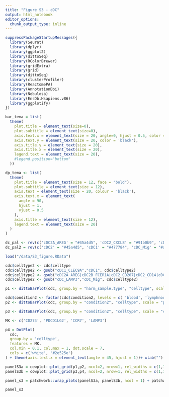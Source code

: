 ```yaml
---
title: "Figure S3 - cDC"
output: html_notebook
editor_options: 
  chunk_output_type: inline
---
```


```r
suppressPackageStartupMessages({
  library(Seurat)
  library(dplyr)
  library(ggplot2)
  library(dittoSeq)
  library(RColorBrewer)
  library(gridExtra)
  library(grid)
  library(dittoSeq)
  library(clusterProfiler)
  library(ReactomePA)
  library(AnnotationDbi)
  library(Nebulosa)
  library(EnsDb.Hsapiens.v86)
  library(ggplotify)
})
```

```r
bar_tema = list(
  theme(
    plot.title = element_text(size=0),
    plot.subtitle = element_text(size=0),
    axis.text.x = element_text(size = 20, angle=0, hjust = 0.5, color = 'black'),
    axis.text.y = element_text(size = 20, color = 'black'),
    axis.title.y = element_text(size = 20),
    axis.title.x = element_text(size = 20),
    legend.text = element_text(size = 20),
    #legend.position="bottom"
  ))

dp_tema <- list(
  theme(
    plot.title = element_text(size = 12, face = "bold"),
    plot.subtitle = element_text(size = 12),
    axis.text = element_text(size = 20, colour = 'black'),
    axis.text.x = element_text(
      angle = 90,
      hjust = 1,
      vjust = 0.5
    ),
    axis.title = element_text(size = 12),
    legend.text = element_text(size = 20)
  )
)

dc_pal <- rev(c('cDC2A_AREG' = "#45a4d5", 'cDC2_CXCL8' = "#91b0b9", 'cDC2_CD14' = "#2e525e", 'cDC2B_FCER1A' = "#beaac1", 'cDC1_CLEC9A' = "#477784", 'cDC2_CD207' = "#86638c", 'cDC2_FCGR3A' = "#cfa8d5", 'cDC_LAMP3' = "#a2c6ff"))
dc_pal2 = rev(c('cDC2' = "#45a4d5", 'cDC1' = "#477784", 'cDC_Mig' = "#a2c6ff"))
```

```r
load("/data/S3_figure.RData")
```

```r
cdc$celltype2 <- cdc$celltype
cdc$celltype2 <- gsub("cDC1_CLEC9A","cDC1", cdc$celltype2)
cdc$celltype2 <- gsub("cDC2A_AREG|cDC2B_FCER1A|cDC2_CD207|cDC2_CD14|cDC2_FCGR3A|cDC2_CXCL8", "cDC2", cdc$celltype2)
cdc$celltype2 <- gsub("cDC_LAMP3","cDC_Mig", cdc$celltype2)
```

```r
p1 <- dittoBarPlot(cdc, group.by = "harm_sample.type", "celltype", scale = "count", color.panel = dc_pal, retain.factor.levels = T) + coord_flip() + bar_tema + xlab("")
```

```r
cdc$condition2 <- factor(cdc$condition2, levels = c( 'blood', 'lymphnode', 'breast_N', 'breast_T', 'colorectal_N', 'colorectal_T', 'liver_T', 'lung_N', 'lung_T', 'lung_M', 'ovary_N', 'ovary_T', 'skin_N', 'melanoma_T', 'uvealmel_T', 'uvealmel_M'))
p2 <- dittoBarPlot(cdc, group.by = "condition2", "celltype", scale = "percent", color.panel = dc_pal, retain.factor.levels = T) + coord_flip() + bar_tema + xlab("")
```

```r
p3 <- dittoBarPlot(cdc, group.by = "condition2", "celltype", scale = "count", color.panel = dc_pal, retain.factor.levels = T) + coord_flip() + bar_tema + xlab("")
```

```r
MK <- c('CD274', 'PDCD1LG2', 'CCR7', 'LAMP3')

p4 = DotPlot(
  cdc,
  group.by = 'celltype',
  features = MK,
  col.min = 0.1, col.max = 1, dot.scale = 7,
  cols = c('white', '#2e525e')
) + theme(axis.text.x = element_text(angle = 45, hjust = 1))+ xlab("") + ylab("") + guides(color = guide_colorbar(title = "Scaled Average Expression")) + dp_tema

```

```r
panelS3a = cowplot::plot_grid(p1,p2, ncol=2, nrow=1, rel_widths = c(1,1), labels = c("a", "b"), label_size = 20)
panelS3b = cowplot::plot_grid(p3,p4, ncol=2, nrow=1, rel_widths = c(1,1), labels = c("c", "d"), label_size = 20)

panel_s3 = patchwork::wrap_plots(panelS3a, panelS3b, ncol = 1) + patchwork::plot_layout(heights = c(0.7,0.7))
```

```r
panel_s3
```